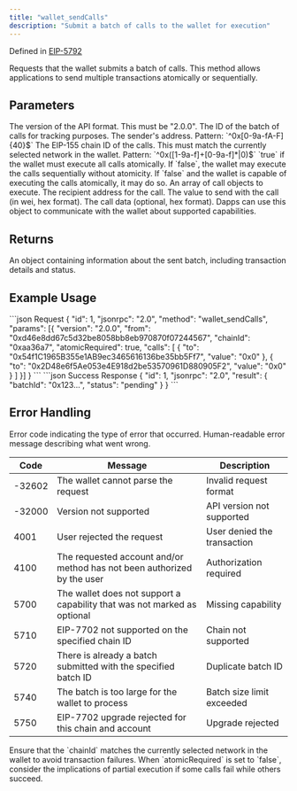 ```yaml
---
title: "wallet_sendCalls"
description: "Submit a batch of calls to the wallet for execution"
---
```


Defined in [EIP-5792](https://eips.ethereum.org/EIPS/eip-5792)

<Info>
Requests that the wallet submits a batch of calls. This method allows applications to send multiple transactions atomically or sequentially.
</Info>

## Parameters

<ParamField body="version" type="string" required>
The version of the API format. This must be "2.0.0".
</ParamField>

<ParamField body="id" type="string">
The ID of the batch of calls for tracking purposes.
</ParamField>

<ParamField body="from" type="string" required>
The sender's address.
Pattern: `^0x[0-9a-fA-F]{40}$`
</ParamField>

<ParamField body="chainId" type="string" required>
The EIP-155 chain ID of the calls. This must match the currently selected network in the wallet.
Pattern: `^0x([1-9a-f]+[0-9a-f]*|0)$`
</ParamField>

<ParamField body="atomicRequired" type="boolean" required>
`true` if the wallet must execute all calls atomically. If `false`, the wallet may execute the calls sequentially without atomicity. If `false` and the wallet is capable of executing the calls atomically, it may do so.
</ParamField>

<ParamField body="calls" type="array" required>
An array of call objects to execute.

<Expandable title="Call object structure">
<ParamField body="to" type="string" required>
The recipient address for the call.
</ParamField>

<ParamField body="value" type="string" required>
The value to send with the call (in wei, hex format).
</ParamField>

<ParamField body="data" type="string">
The call data (optional, hex format).
</ParamField>
</Expandable>
</ParamField>

<ParamField body="capabilities" type="object">
Dapps can use this object to communicate with the wallet about supported capabilities.
</ParamField>

## Returns

<ResponseField name="result" type="object">
An object containing information about the sent batch, including transaction details and status.
</ResponseField>

## Example Usage

<RequestExample>
```json Request
{
  "id": 1,
  "jsonrpc": "2.0",
  "method": "wallet_sendCalls",
  "params": [{
    "version": "2.0.0",
    "from": "0xd46e8dd67c5d32be8058bb8eb970870f07244567",
    "chainId": "0xaa36a7",
    "atomicRequired": true,
    "calls": [
      {
        "to": "0x54f1C1965B355e1AB9ec3465616136be35bb5Ff7",
        "value": "0x0"
      },
      {
        "to": "0x2D48e6f5Ae053e4E918d2be53570961D880905F2",
        "value": "0x0"
      }
    ]
  }]
}
```
</RequestExample>

<ResponseExample>
```json Success Response
{
  "id": 1,
  "jsonrpc": "2.0",
  "result": {
    "batchId": "0x123...",
    "status": "pending"
  }
}
```
</ResponseExample>

## Error Handling

<ResponseField name="code" type="number">
Error code indicating the type of error that occurred.
</ResponseField>

<ResponseField name="message" type="string">
Human-readable error message describing what went wrong.
</ResponseField>

| Code   | Message                                                                  | Description |
| ------ | ------------------------------------------------------------------------ | ----------- |
| -32602 | The wallet cannot parse the request                                      | Invalid request format |
| -32000 | Version not supported                                                    | API version not supported |
| 4001   | User rejected the request                                                | User denied the transaction |
| 4100   | The requested account and/or method has not been authorized by the user  | Authorization required |
| 5700   | The wallet does not support a capability that was not marked as optional | Missing capability |
| 5710   | EIP-7702 not supported on the specified chain ID                         | Chain not supported |
| 5720   | There is already a batch submitted with the specified batch ID           | Duplicate batch ID |
| 5740   | The batch is too large for the wallet to process                         | Batch size limit exceeded |
| 5750   | EIP-7702 upgrade rejected for this chain and account                     | Upgrade rejected |

<Warning>
Ensure that the `chainId` matches the currently selected network in the wallet to avoid transaction failures.
</Warning>

<Tip>
When `atomicRequired` is set to `false`, consider the implications of partial execution if some calls fail while others succeed.
</Tip>
